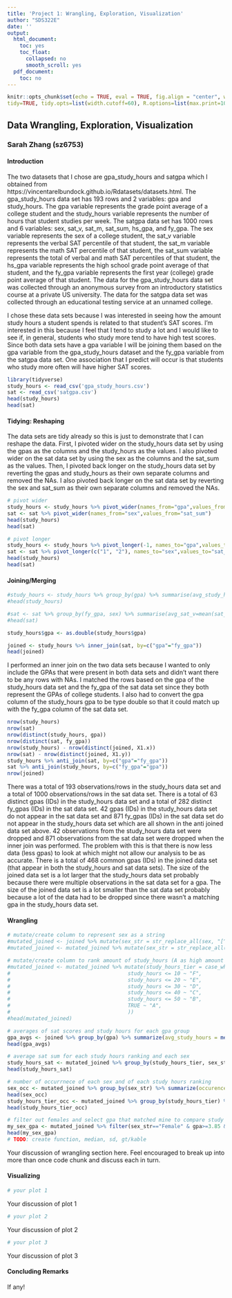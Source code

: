 ```yaml
---
title: 'Project 1: Wrangling, Exploration, Visualization'
author: "SDS322E"
date: ''
output:
  html_document:
    toc: yes
    toc_float:
      collapsed: no
      smooth_scroll: yes
  pdf_document:
    toc: no
---
```


```r
knitr::opts_chunk$set(echo = TRUE, eval = TRUE, fig.align = "center", warning = F, message = F,
tidy=TRUE, tidy.opts=list(width.cutoff=60), R.options=list(max.print=100))
```

## Data Wrangling, Exploration, Visualization

### Sarah Zhang (sz6753)

#### Introduction 

The two datasets that I chose are gpa_study_hours and satgpa which I obtained from https://vincentarelbundock.github.io/Rdatasets/datasets.html. The gpa_study_hours data set has 193 rows and 2 variables: gpa and study_hours. The gpa variable represents the grade point average of a college student and the study_hours variable represents the number of hours that student studies per week. The satgpa data set has 1000 rows and 6 variables: sex, sat_v, sat_m, sat_sum, hs_gpa, and fy_gpa. The sex variable represents the sex of a college student, the sat_v variable represents the verbal SAT percentile of that student, the sat_m variable represents the math SAT percentile of that student, the sat_sum variable represents the total of verbal and math SAT percentiles of that student, the hs_gpa variable represents the high school grade point average of that student, and the fy_gpa variable represents the first year (college) grade point average of that student. The data for the gpa_study_hours data set was collected through an anonymous survey from an introductory statistics course at a private US university. The data for the satgpa data set was collected through an educational testing service at an unnamed college. 

I chose these data sets because I was interested in seeing how the amount study hours a student spends is related to that student's SAT scores. I'm interested in this because I feel that I tend to study a lot and I would like to see if, in general, students who study more tend to have high test scores. Since both data sets have a gpa variable I will be joining them based on the gpa variable from the gpa_study_hours dataset and the fy_gpa variable from the satgpa data set. One association that I predict will occur is that students who study more often will have higher SAT scores. 

```R
library(tidyverse)
study_hours <- read_csv('gpa_study_hours.csv')
sat <- read_csv('satgpa.csv')
head(study_hours)
head(sat)
```

#### Tidying: Reshaping

The data sets are tidy already so this is just to demonstrate that I can reshape the data. First, I pivoted wider on the study_hours data set by using the gpas as the columns and the study_hours as the values. I also pivoted wider on the sat data set by using the sex as the columns and the sat_sum as the values. Then, I pivoted back longer on the study_hours data set by reverting the gpas and study_hours as their own separate columns and removed the NAs. I also pivoted back longer on the sat data set by reverting the sex and sat_sum as their own separate columns and removed the NAs.

```R
# pivot wider
study_hours <- study_hours %>% pivot_wider(names_from="gpa",values_from="study_hours")
sat <- sat %>% pivot_wider(names_from="sex",values_from="sat_sum")
head(study_hours)
head(sat)

# pivot longer
study_hours <- study_hours %>% pivot_longer(-1, names_to="gpa",values_to="study_hours", values_drop_na=T)
sat <- sat %>% pivot_longer(c("1", "2"), names_to="sex",values_to="sat_sum", values_drop_na=T)
head(study_hours)
head(sat)
```

    
#### Joining/Merging

```R
#study_hours <- study_hours %>% group_by(gpa) %>% summarise(avg_study_hours=mean(study_hours))
#head(study_hours)

#sat <- sat %>% group_by(fy_gpa, sex) %>% summarise(avg_sat_v=mean(sat_v), avg_sat_m=mean(sat_m), avg_sat_sum=mean(sat_sum), avg_hs_gpa=mean(hs_gpa))
#head(sat)

study_hours$gpa <- as.double(study_hours$gpa) 

joined <- study_hours %>% inner_join(sat, by=c("gpa"="fy_gpa"))
head(joined)
```

I performed an inner join on the two data sets because I wanted to only include the GPAs that were present in both data sets and didn't want there to be any rows with NAs. I matched the rows based on the gpa of the study_hours data set and the fy_gpa of the sat data set since they both represent the  GPAs of college students. I also had to convert the gpa column of the study_hours gpa to be type double so that it could match up with the fy_gpa column of the sat data set.

```R
nrow(study_hours)
nrow(sat)
nrow(distinct(study_hours, gpa))
nrow(distinct(sat, fy_gpa))
nrow(study_hours) - nrow(distinct(joined, X1.x))
nrow(sat) - nrow(distinct(joined, X1.y))
study_hours %>% anti_join(sat, by=c("gpa"="fy_gpa"))
sat %>% anti_join(study_hours, by=c("fy_gpa"="gpa"))
nrow(joined)
```

There was a total of 193 observations/rows in the study_hours data set and a total of 1000 observations/rows in the sat data set. There is a total of 63 distinct gpas (IDs) in the study_hours data set and a total of 282 distinct fy_gpas (IDs) in the sat data set. 42 gpas (IDs) in the study_hours data set do not appear in the sat data set and 871 fy_gpas (IDs) in the sat data set do not appear in the study_hours data set which are all shown in the anti joined data set above. 42 observations from the study_hours data set were dropped and 871 observations from the sat data set were dropped when the inner join was performed. The problem with this is that there is now less data (less gpas) to look at which might not allow our analysis to be as accurate. There is a total of 468 common gpas (IDs) in the joined data set (that appear in both the study_hours and sat data sets). The size of the joined data set is a lot larger that the study_hours data set probably because there were multiple observations in the sat data set for a gpa. The size of the joined data set is a lot smaller than the sat data set probably because a lot of the data had to be dropped since there wasn't a matching gpa in the study_hours data set.

####  Wrangling

```R
# mutate/create column to represent sex as a string
#mutated_joined <- joined %>% mutate(sex_str = str_replace_all(sex, "[^1]", "Female"), )
#mutated_joined <- mutated_joined %>% mutate(sex_str = str_replace_all(sex_str, "[^2a-zA-Z]", "Male"))

# mutate/create column to rank amount of study_hours (A as high amount of study hours and F as low amount of study hours)
#mutated_joined <- mutated_joined %>% mutate(study_hours_tier = case_when(
#                                      study_hours <= 10 ~ "F",
#                                      study_hours <= 20 ~ "E",
#                                      study_hours <= 30 ~ "D",
#                                      study_hours <= 40 ~ "C",
#                                      study_hours <= 50 ~ "B",
#                                      TRUE ~ "A",
#                                      ))
#head(mutated_joined)

# averages of sat scores and study hours for each gpa group
gpa_avgs <- joined %>% group_by(gpa) %>% summarize(avg_study_hours = mean(study_hours), avg_sat_sum=mean(sat_sum)) %>% arrange(-avg_study_hours)
head(gpa_avgs)

# average sat sum for each study hours ranking and each sex
study_hours_sat <- mutated_joined %>% group_by(study_hours_tier, sex_str) %>% summarize(avg_sat_sum=mean(sat_sum), occurences=n())
head(study_hours_sat)

# number of occurrnece of each sex and of each study hours ranking
sex_occ <- mutated_joined %>% group_by(sex_str) %>% summarize(occurences=n())
head(sex_occ)
study_hours_tier_occ <- mutated_joined %>% group_by(study_hours_tier) %>% summarize(occurences=n())
head(study_hours_tier_occ)

# filter out females and select gpa that matched mine to compare study hours
my_sex_gpa <- mutated_joined %>% filter(sex_str=="Female" & gpa>=3.85 & gpa <=3.90) %>% select(study_hours)
head(my_sex_gpa)
# TODO: create function, median, sd, gt/kable
```

Your discussion of wrangling section here. Feel encouraged to break up into more than once code chunk and discuss each in turn.


#### Visualizing

```R
# your plot 1
```

Your discussion of plot 1

```R
# your plot 2
```

Your discussion of plot 2

```R
# your plot 3
```

Your discussion of plot 3

#### Concluding Remarks

If any!




